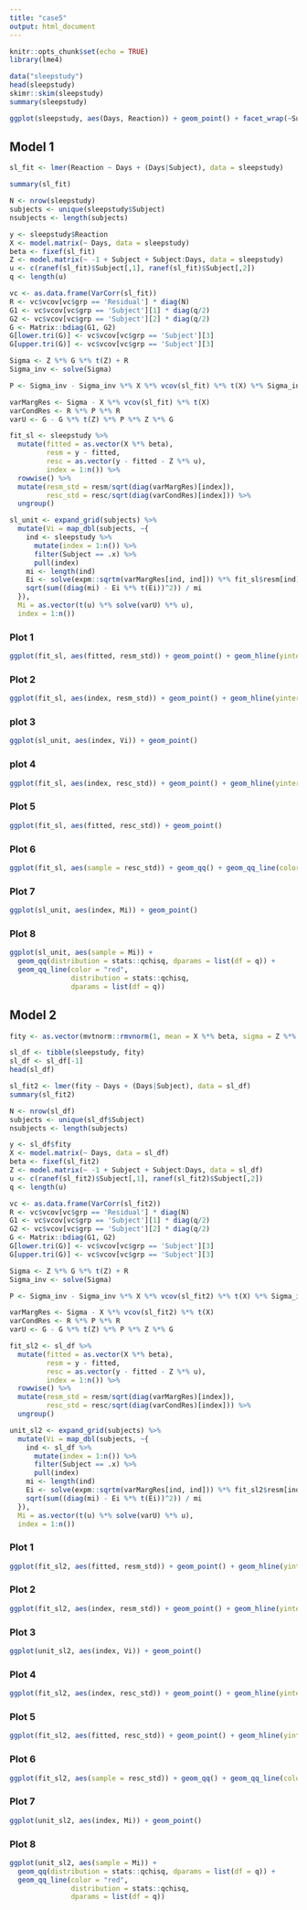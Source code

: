 ```yaml
---
title: "case5"
output: html_document
---
```


```r
knitr::opts_chunk$set(echo = TRUE)
library(lme4)
```

```r
data("sleepstudy")
head(sleepstudy)
skimr::skim(sleepstudy)
summary(sleepstudy)
```

```r
ggplot(sleepstudy, aes(Days, Reaction)) + geom_point() + facet_wrap(~Subject) + geom_smooth(method = "lm", se = FALSE)
```

## Model 1
```r
sl_fit <- lmer(Reaction ~ Days + (Days|Subject), data = sleepstudy)

summary(sl_fit)
```

```r
N <- nrow(sleepstudy)
subjects <- unique(sleepstudy$Subject)
nsubjects <- length(subjects)

y <- sleepstudy$Reaction
X <- model.matrix(~ Days, data = sleepstudy)
beta <- fixef(sl_fit)
Z <- model.matrix(~ -1 + Subject + Subject:Days, data = sleepstudy)
u <- c(ranef(sl_fit)$Subject[,1], ranef(sl_fit)$Subject[,2])
q <- length(u)

vc <- as.data.frame(VarCorr(sl_fit))
R <- vc$vcov[vc$grp == 'Residual'] * diag(N)
G1 <- vc$vcov[vc$grp == 'Subject'][1] * diag(q/2)
G2 <- vc$vcov[vc$grp == 'Subject'][2] * diag(q/2)
G <- Matrix::bdiag(G1, G2)
G[lower.tri(G)] <- vc$vcov[vc$grp == 'Subject'][3]
G[upper.tri(G)] <- vc$vcov[vc$grp == 'Subject'][3]

Sigma <- Z %*% G %*% t(Z) + R 
Sigma_inv <- solve(Sigma)

P <- Sigma_inv - Sigma_inv %*% X %*% vcov(sl_fit) %*% t(X) %*% Sigma_inv

varMargRes <- Sigma - X %*% vcov(sl_fit) %*% t(X) 
varCondRes <- R %*% P %*% R  
varU <- G - G %*% t(Z) %*% P %*% Z %*% G

fit_sl <- sleepstudy %>% 
  mutate(fitted = as.vector(X %*% beta),
         resm = y - fitted,
         resc = as.vector(y - fitted - Z %*% u),
         index = 1:n()) %>% 
  rowwise() %>% 
  mutate(resm_std = resm/sqrt(diag(varMargRes)[index]),
         resc_std = resc/sqrt(diag(varCondRes)[index])) %>% 
  ungroup()

sl_unit <- expand_grid(subjects) %>% 
  mutate(Vi = map_dbl(subjects, ~{
    ind <- sleepstudy %>% 
      mutate(index = 1:n()) %>% 
      filter(Subject == .x) %>% 
      pull(index)
    mi <- length(ind)
    Ei <- solve(expm::sqrtm(varMargRes[ind, ind])) %*% fit_sl$resm[ind]
    sqrt(sum((diag(mi) - Ei %*% t(Ei))^2)) / mi
  }),
  Mi = as.vector(t(u) %*% solve(varU) %*% u),
  index = 1:n())
```

### Plot 1
```r
ggplot(fit_sl, aes(fitted, resm_std)) + geom_point() + geom_hline(yintercept = 0)
```

### Plot 2
```r
ggplot(fit_sl, aes(index, resm_std)) + geom_point() + geom_hline(yintercept = 0)
```

### plot 3
```r
ggplot(sl_unit, aes(index, Vi)) + geom_point()
```

### plot 4
```r
ggplot(fit_sl, aes(index, resc_std)) + geom_point() + geom_hline(yintercept = 0)
```

### Plot 5
```r
ggplot(fit_sl, aes(fitted, resc_std)) + geom_point()
```

### Plot 6
```r
ggplot(fit_sl, aes(sample = resc_std)) + geom_qq() + geom_qq_line(color = "red")
```

### Plot 7
```r
ggplot(sl_unit, aes(index, Mi)) + geom_point()
```

### Plot 8
```r
ggplot(sl_unit, aes(sample = Mi)) + 
  geom_qq(distribution = stats::qchisq, dparams = list(df = q)) +
  geom_qq_line(color = "red",
               distribution = stats::qchisq,
               dparams = list(df = q))
```

## Model 2
```r
fity <- as.vector(mvtnorm::rmvnorm(1, mean = X %*% beta, sigma = Z %*% G %*% t(Z) + R + rnorm(N, mean = 0, sd = 2), checkSymmetry = FALSE))

sl_df <- tibble(sleepstudy, fity)
sl_df <- sl_df[-1]
head(sl_df)

sl_fit2 <- lmer(fity ~ Days + (Days|Subject), data = sl_df)
summary(sl_fit2)
```

```r
N <- nrow(sl_df)
subjects <- unique(sl_df$Subject)
nsubjects <- length(subjects)

y <- sl_df$fity
X <- model.matrix(~ Days, data = sl_df)
beta <- fixef(sl_fit2)
Z <- model.matrix(~ -1 + Subject + Subject:Days, data = sl_df)
u <- c(ranef(sl_fit2)$Subject[,1], ranef(sl_fit2)$Subject[,2])
q <- length(u)

vc <- as.data.frame(VarCorr(sl_fit2))
R <- vc$vcov[vc$grp == 'Residual'] * diag(N)
G1 <- vc$vcov[vc$grp == 'Subject'][1] * diag(q/2)
G2 <- vc$vcov[vc$grp == 'Subject'][2] * diag(q/2)
G <- Matrix::bdiag(G1, G2)
G[lower.tri(G)] <- vc$vcov[vc$grp == 'Subject'][3]
G[upper.tri(G)] <- vc$vcov[vc$grp == 'Subject'][3]

Sigma <- Z %*% G %*% t(Z) + R 
Sigma_inv <- solve(Sigma)

P <- Sigma_inv - Sigma_inv %*% X %*% vcov(sl_fit2) %*% t(X) %*% Sigma_inv

varMargRes <- Sigma - X %*% vcov(sl_fit2) %*% t(X) 
varCondRes <- R %*% P %*% R  
varU <- G - G %*% t(Z) %*% P %*% Z %*% G

fit_sl2 <- sl_df %>% 
  mutate(fitted = as.vector(X %*% beta),
         resm = y - fitted,
         resc = as.vector(y - fitted - Z %*% u),
         index = 1:n()) %>% 
  rowwise() %>% 
  mutate(resm_std = resm/sqrt(diag(varMargRes)[index]),
         resc_std = resc/sqrt(diag(varCondRes)[index])) %>% 
  ungroup()

unit_sl2 <- expand_grid(subjects) %>% 
  mutate(Vi = map_dbl(subjects, ~{
    ind <- sl_df %>% 
      mutate(index = 1:n()) %>% 
      filter(Subject == .x) %>% 
      pull(index)
    mi <- length(ind)
    Ei <- solve(expm::sqrtm(varMargRes[ind, ind])) %*% fit_sl2$resm[ind]
    sqrt(sum((diag(mi) - Ei %*% t(Ei))^2)) / mi
  }),
  Mi = as.vector(t(u) %*% solve(varU) %*% u),
  index = 1:n())
```

### Plot 1
```r
ggplot(fit_sl2, aes(fitted, resm_std)) + geom_point() + geom_hline(yintercept = 0)
```

### Plot 2
```r
ggplot(fit_sl2, aes(index, resm_std)) + geom_point() + geom_hline(yintercept = 0)
```

### Plot 3
```r
ggplot(unit_sl2, aes(index, Vi)) + geom_point()
```

### Plot 4
```r
ggplot(fit_sl2, aes(index, resc_std)) + geom_point() + geom_hline(yintercept = 0)
```

### Plot 5
```r
ggplot(fit_sl2, aes(fitted, resc_std)) + geom_point() + geom_hline(yintercept = 0)
```

### Plot 6
```r
ggplot(fit_sl2, aes(sample = resc_std)) + geom_qq() + geom_qq_line(color = "red")
```

### Plot 7
```r
ggplot(unit_sl2, aes(index, Mi)) + geom_point()
```

### Plot 8

```r
ggplot(unit_sl2, aes(sample = Mi)) + 
  geom_qq(distribution = stats::qchisq, dparams = list(df = q)) +
  geom_qq_line(color = "red",
               distribution = stats::qchisq,
               dparams = list(df = q))
```

